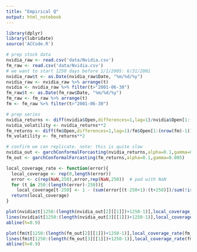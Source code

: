 ```yaml
---
title: "Empirical Q"
output: html_notebook
---
```


```r
library(dplyr)
library(lubridate)
source('ACCode.R')
```


```r
# prep stock data
nvidia_raw <- read.csv('data/Nvidia.csv')
fm_raw <- read.csv('data/Nvidia.csv')
# we want to start 1250 days before 1/1/2005: 6/31/2001
nvidia_raw$t <- as.Date(nvidia_raw$Date, "%m/%d/%y")
nvidia_raw <- nvidia_raw %>% arrange(t) 
nvidia <- nvidia_raw %>% filter(t>"2001-06-30")
fm_raw$t <- as.Date(fm_raw$Date, "%m/%d/%y")
fm_raw <- fm_raw %>% arrange(t) 
fm <- fm_raw %>% filter(t>"2001-06-30")

# prep series
nvidia_returns <- diff(nvidia$Open,differences=1,lag=1)/nvidia$Open[1:(nrow(nvidia)-1)]
nvidia_volatility <- nvidia_returns**2
fm_returns <- diff(fm$Open,differences=1,lag=1)/fm$Open[1:(nrow(fm)-1)]
fm_volatility <- fm_returns**2
```


```r
# confirm we can replicate. note: this is quite slow
nvidia_out <- garchConformalForcasting(nvidia_returns,alpha=0.1,gamma=0.005)
fm_out <- garchConformalForcasting(fm_returns,alpha=0.1,gamma=0.005)
```


```r
local_coverage_rate <- function(error){
  local_coverage <- rep(0,length(error))
  error <- c(rep(NaN,250),error,rep(NaN,250))  # pad with NaN
  for (t in 250:(length(error)-250)){
    local_coverage[t-250] <- 1 - (sum(error[(t-250+1):(t+250)])/sum(!is.na(error[(t-250+1):(t+250)])))}
  return(local_coverage)
}

plot(nvidia$t[1250:(length(nvidia_out[2][[1]])+1250-1)],local_coverage_rate(nvidia_out[2][[1]]),'l',col='blue',xlab='Time',ylab='Local Coverage Level',main='NVIDIA')
lines(nvidia$t[1250:(length(nvidia_out[3][[1]])+1250-1)],local_coverage_rate(nvidia_out[3][[1]]),'l',col='red')
abline(h=0.9)

plot(fm$t[1250:(length(fm_out[2][[1]])+1250-1)],local_coverage_rate(fm_out[2][[1]]),'l',col='blue',xlab='Time',ylab='Local Coverage Level',main='Fannie Mae')
lines(fm$t[1250:(length(fm_out[3][[1]])+1250-1)],local_coverage_rate(fm_out[3][[1]]),'l',col='red')
abline(h=0.9)
```

